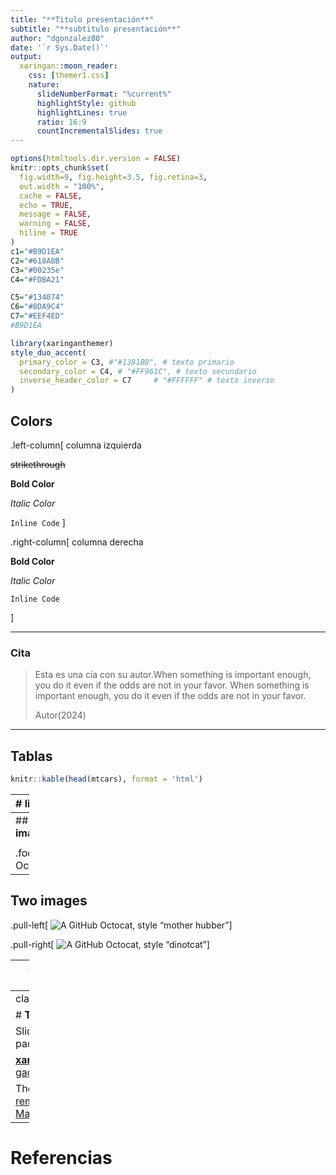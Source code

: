 ```yaml
---
title: "**Titulo presentación**"
subtitle: "**subtitulo presentación**"  
author: "dgonzalez80"
date: '`r Sys.Date()`'
output:
  xaringan::moon_reader:
    css: [themer1.css]
    nature:
      slideNumberFormat: "%current%"
      highlightStyle: github
      highlightLines: true
      ratio: 16:9
      countIncrementalSlides: true
---
```



```r
options(htmltools.dir.version = FALSE)
knitr::opts_chunk$set(
  fig.width=9, fig.height=3.5, fig.retina=3,
  out.width = "100%",
  cache = FALSE,
  echo = TRUE,
  message = FALSE, 
  warning = FALSE,
  hiline = TRUE
)
c1="#B9D1EA"
C2="#618ABB"
C3="#00235e"
C4="#FDBA21"

C5="#134074"
C6="#8DA9C4"
C7="#EEF4ED"
#B9D1EA
```


```r
library(xaringanthemer)
style_duo_accent(
  primary_color = C3, #"#1381B0", # texto primario
  secondary_color = C4, # "#FF961C", # texto secundario
  inverse_header_color = C7     # "#FFFFFF" # texto inverso
)
```

## **Colors**

.left-column[
columna izquierda

~~strikethrough~~

**Bold Color** 

_Italic Color_

`Inline Code`
]

.right-column[
columna derecha

**Bold Color**

_Italic Color_

`Inline Code`

]

---

### **Cita**

> Esta es una cia con su autor.When something is important enough, you do it even if the odds are not in your favor. When something is important enough, you do it even if the odds are not in your favor.
> 
> Autor(2024)

---

## **Tablas**

```r
knitr::kable(head(mtcars), format = 'html')
```
---
# **listas**

.pull-left[
#### Here is an unordered list:

*   Item foo
*   Item bar
*   Item baz
*   Item zip
]

.pull-right[

#### **And an ordered list:**

1.  Item one
1.  Item two
1.  Item three
1.  Item four
]

---
## **Square image**

<center>
<img src="https://octodex.github.com/images/labtocat.png" alt="GithHub Octocat" height="400px" />
</center>

.footnote[GitHub Octocat]

---

## **Two images**

.pull-left[
![A GitHub Octocat, style "mother hubber"](https://octodex.github.com/images/motherhubbertocat.png)
]

.pull-right[
![A GitHub Octocat, style "dinotcat"](https://octodex.github.com/images/dinotocat.png)
]

---
class: inverse center middle

# **Saludos**


---
class: center, middle

# **Thanks!**

Slides created via the R packages:

[**xaringan**](https://github.com/yihui/xaringan)<br>
[gadenbuie/xaringanthemer](https://github.com/gadenbuie/xaringanthemer)

The chakra comes from [remark.js](https://remarkjs.com), [**knitr**](http://yihui.name/knitr), and [R Markdown](https://rmarkdown.rstudio.com).

---
# **Referencias**


